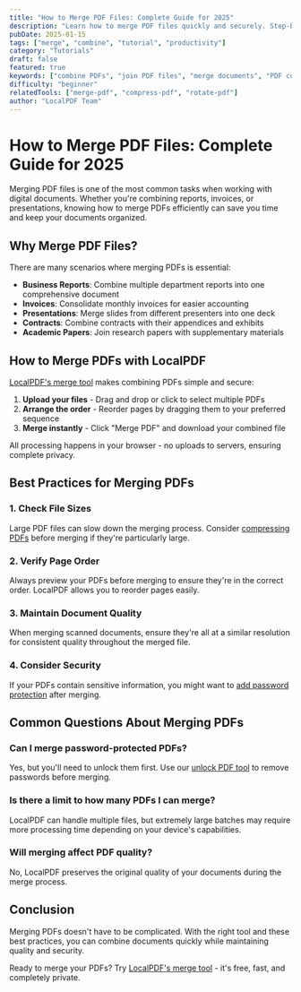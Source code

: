 ```yaml
---
title: "How to Merge PDF Files: Complete Guide for 2025"
description: "Learn how to merge PDF files quickly and securely. Step-by-step guide with best practices for combining multiple PDFs into one document."
pubDate: 2025-01-15
tags: ["merge", "combine", "tutorial", "productivity"]
category: "Tutorials"
draft: false
featured: true
keywords: ["combine PDFs", "join PDF files", "merge documents", "PDF combiner"]
difficulty: "beginner"
relatedTools: ["merge-pdf", "compress-pdf", "rotate-pdf"]
author: "LocalPDF Team"
---
```


# How to Merge PDF Files: Complete Guide for 2025

Merging PDF files is one of the most common tasks when working with digital documents. Whether you're combining reports, invoices, or presentations, knowing how to merge PDFs efficiently can save you time and keep your documents organized.

## Why Merge PDF Files?

There are many scenarios where merging PDFs is essential:

- **Business Reports**: Combine multiple department reports into one comprehensive document
- **Invoices**: Consolidate monthly invoices for easier accounting
- **Presentations**: Merge slides from different presenters into one deck
- **Contracts**: Combine contracts with their appendices and exhibits
- **Academic Papers**: Join research papers with supplementary materials

## How to Merge PDFs with LocalPDF

[LocalPDF's merge tool](/merge-pdf) makes combining PDFs simple and secure:

1. **Upload your files** - Drag and drop or click to select multiple PDFs
2. **Arrange the order** - Reorder pages by dragging them to your preferred sequence
3. **Merge instantly** - Click "Merge PDF" and download your combined file

All processing happens in your browser - no uploads to servers, ensuring complete privacy.

## Best Practices for Merging PDFs

### 1. Check File Sizes

Large PDF files can slow down the merging process. Consider [compressing PDFs](/compress-pdf) before merging if they're particularly large.

### 2. Verify Page Order

Always preview your PDFs before merging to ensure they're in the correct order. LocalPDF allows you to reorder pages easily.

### 3. Maintain Document Quality

When merging scanned documents, ensure they're all at a similar resolution for consistent quality throughout the merged file.

### 4. Consider Security

If your PDFs contain sensitive information, you might want to [add password protection](/protect-pdf) after merging.

## Common Questions About Merging PDFs

### Can I merge password-protected PDFs?

Yes, but you'll need to unlock them first. Use our [unlock PDF tool](/unlock-pdf) to remove passwords before merging.

### Is there a limit to how many PDFs I can merge?

LocalPDF can handle multiple files, but extremely large batches may require more processing time depending on your device's capabilities.

### Will merging affect PDF quality?

No, LocalPDF preserves the original quality of your documents during the merge process.

## Conclusion

Merging PDFs doesn't have to be complicated. With the right tool and these best practices, you can combine documents quickly while maintaining quality and security.

Ready to merge your PDFs? Try [LocalPDF's merge tool](/merge-pdf) - it's free, fast, and completely private.
